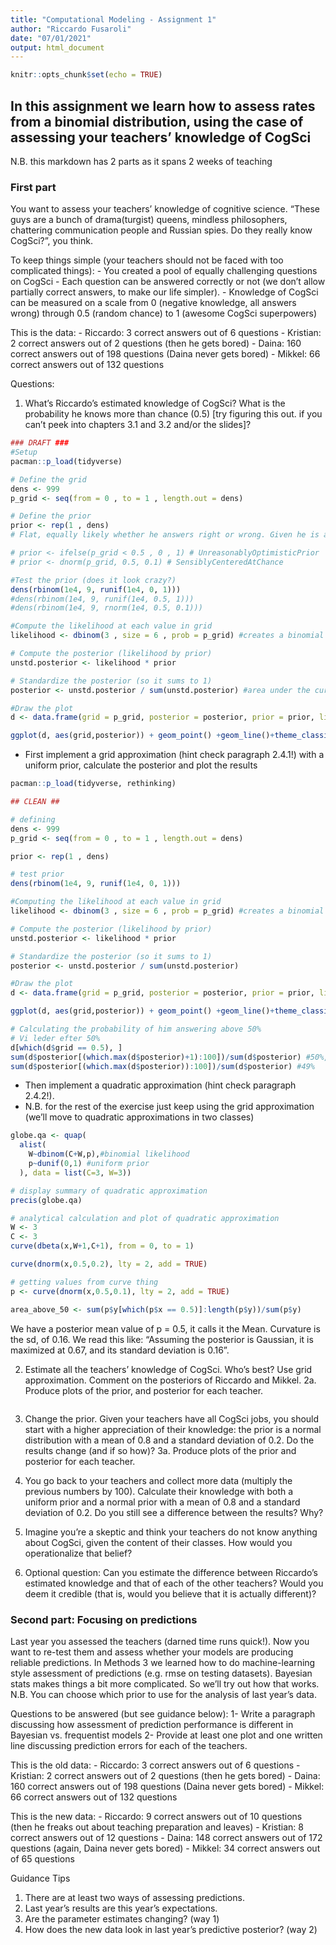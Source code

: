 ```yaml
---
title: "Computational Modeling - Assignment 1"
author: "Riccardo Fusaroli"
date: "07/01/2021"
output: html_document
---
```


```r
knitr::opts_chunk$set(echo = TRUE)
```

## In this assignment we learn how to assess rates from a binomial distribution, using the case of assessing your teachers' knowledge of CogSci

N.B. this markdown has 2 parts as it spans 2 weeks of teaching

### First part

You want to assess your teachers' knowledge of cognitive science. "These guys are a bunch of drama(turgist) queens, mindless philosophers, chattering communication people and Russian spies. Do they really know CogSci?", you think.

To keep things simple (your teachers should not be faced with too complicated things):
- You created a pool of equally challenging questions on CogSci
- Each question can be answered correctly or not (we don't allow partially correct answers, to make our life simpler).
- Knowledge of CogSci can be measured on a scale from 0 (negative knowledge, all answers wrong) through 0.5 (random chance) to 1 (awesome CogSci superpowers)

This is the data:
- Riccardo: 3 correct answers out of 6 questions
- Kristian: 2 correct answers out of 2 questions (then he gets bored)
- Daina: 160 correct answers out of 198 questions (Daina never gets bored)
- Mikkel: 66 correct answers out of 132 questions

Questions:

1. What's Riccardo's estimated knowledge of CogSci? What is the probability he knows more than chance (0.5) [try figuring this out. if you can't peek into chapters 3.1 and 3.2 and/or the slides]?
```r
### DRAFT ###
#Setup
pacman::p_load(tidyverse)

# Define the grid
dens <- 999
p_grid <- seq(from = 0 , to = 1 , length.out = dens)

# Define the prior
prior <- rep(1 , dens)
# Flat, equally likely whether he answers right or wrong. Given he is a professor, we could assume that he # If we want to figure out if he knows more than chance. If we assume that he knows more than chance. 

# prior <- ifelse(p_grid < 0.5 , 0 , 1) # UnreasonablyOptimisticPrior
# prior <- dnorm(p_grid, 0.5, 0.1) # SensiblyCenteredAtChance

#Test the prior (does it look crazy?)
dens(rbinom(1e4, 9, runif(1e4, 0, 1)))
#dens(rbinom(1e4, 9, runif(1e4, 0.5, 1)))
#dens(rbinom(1e4, 9, rnorm(1e4, 0.5, 0.1))) 

#Compute the likelihood at each value in grid
likelihood <- dbinom(3 , size = 6 , prob = p_grid) #creates a binomial distribution using that he answered 6 out of 9. UNDERSTAND THIS. 

# Compute the posterior (likelihood by prior)
unstd.posterior <- likelihood * prior

# Standardize the posterior (so it sums to 1)
posterior <- unstd.posterior / sum(unstd.posterior) #area under the curve is going to be one so that it is a probability distribution

#Draw the plot
d <- data.frame(grid = p_grid, posterior = posterior, prior = prior, likelihood = likelihood)

ggplot(d, aes(grid,posterior)) + geom_point() +geom_line()+theme_classic()+ geom_line(aes(grid, prior/dens),color= 'red')+ xlab("Knowledge of CogSci")+ ylab("posterior probability")

```

- First implement a grid approximation (hint check paragraph 2.4.1!) with a uniform prior, calculate the posterior and plot the results
```r
pacman::p_load(tidyverse, rethinking)
```


```r
## CLEAN ##

# defining
dens <- 999
p_grid <- seq(from = 0 , to = 1 , length.out = dens)

prior <- rep(1 , dens)

# test prior
dens(rbinom(1e4, 9, runif(1e4, 0, 1))) 

#Computing the likelihood at each value in grid
likelihood <- dbinom(3 , size = 6 , prob = p_grid) #creates a binomial distribution using that he answered 6 out of 9. 

# Compute the posterior (likelihood by prior)
unstd.posterior <- likelihood * prior

# Standardize the posterior (so it sums to 1)
posterior <- unstd.posterior / sum(unstd.posterior)

#Draw the plot
d <- data.frame(grid = p_grid, posterior = posterior, prior = prior, likelihood = likelihood)

ggplot(d, aes(grid,posterior)) + geom_point() +geom_line()+theme_classic()+ geom_line(aes(grid, prior/dens),color= 'red')+ xlab("Knowledge of CogSci")+ ylab("posterior probability")

# Calculating the probability of him answering above 50% 
# Vi leder efter 50%
d[which(d$grid == 0.5), ]
sum(d$posterior[(which.max(d$posterior)+1):100])/sum(d$posterior) #50%, +1 for taking the next point (why?) 
sum(d$posterior[(which.max(d$posterior)):100])/sum(d$posterior) #49%


```
- Then implement a quadratic approximation (hint check paragraph 2.4.2!).
- N.B. for the rest of the exercise just keep using the grid approximation (we'll move to quadratic approximations in two classes)
```r
globe.qa <- quap(
  alist(
    W~dbinom(C+W,p),#binomial likelihood
    p~dunif(0,1) #uniform prior
  ), data = list(C=3, W=3))

# display summary of quadratic approximation
precis(globe.qa)

# analytical calculation and plot of quadratic approximation
W <- 3
C <- 3
curve(dbeta(x,W+1,C+1), from = 0, to = 1)

curve(dnorm(x,0.5,0.2), lty = 2, add = TRUE)

# getting values from curve thing
p <- curve(dnorm(x,0.5,0.1), lty = 2, add = TRUE)

area_above_50 <- sum(p$y[which(p$x == 0.5)]:length(p$y))/sum(p$y)

```
We have a posterior mean value of p = 0.5, it calls it the Mean. Curvature is the sd, of 0.16. We read this like: "Assuming the posterior is Gaussian, it is maximized at 0.67, and its standard deviation is 0.16". 

2. Estimate all the teachers' knowledge of CogSci. Who's best? Use grid approximation. Comment on the posteriors of Riccardo and Mikkel.
2a. Produce plots of the prior, and posterior for each teacher.
```r

```

3. Change the prior. Given your teachers have all CogSci jobs, you should start with a higher appreciation of their knowledge: the prior is a normal distribution with a mean of 0.8 and a standard deviation of 0.2. Do the results change (and if so how)?
3a. Produce plots of the prior and posterior for each teacher.

4. You go back to your teachers and collect more data (multiply the previous numbers by 100). Calculate their knowledge with both a uniform prior and a normal prior with a mean of 0.8 and a standard deviation of 0.2. Do you still see a difference between the results? Why?

5. Imagine you're a skeptic and think your teachers do not know anything about CogSci, given the content of their classes. How would you operationalize that belief?

6. Optional question: Can you estimate the difference between Riccardo's estimated knowledge and that of each of the other teachers? Would you deem it credible (that is, would you believe that it is actually different)? 

### Second part: Focusing on predictions

Last year you assessed the teachers (darned time runs quick!). Now you want to re-test them and assess whether your models are producing reliable predictions. In Methods 3 we learned how to do machine-learning style assessment of predictions (e.g. rmse on testing datasets). Bayesian stats makes things a bit more complicated. So we'll try out how that works. N.B. You can choose which prior to use for the analysis of last year's data.

Questions to be answered (but see guidance below):
1- Write a paragraph discussing how assessment of prediction performance is different in Bayesian vs. frequentist models
2- Provide at least one plot and one written line discussing prediction errors for each of the teachers.

This is the old data:
- Riccardo: 3 correct answers out of 6 questions
- Kristian: 2 correct answers out of 2 questions (then he gets bored)
- Daina: 160 correct answers out of 198 questions (Daina never gets bored)
- Mikkel: 66 correct answers out of 132 questions

This is the new data:
- Riccardo: 9 correct answers out of 10 questions (then he freaks out about teaching preparation and leaves)
- Kristian: 8 correct answers out of 12 questions
- Daina: 148 correct answers out of 172 questions (again, Daina never gets bored)
- Mikkel: 34 correct answers out of 65 questions

Guidance Tips

1. There are at least two ways of assessing predictions.
2. Last year's results are this year's expectations.
3. Are the parameter estimates changing? (way 1)
4. How does the new data look in last year's predictive posterior? (way 2)
